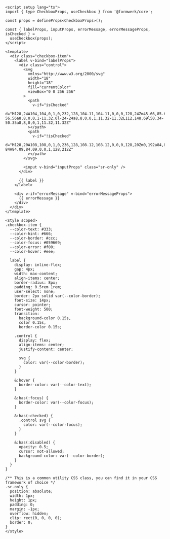 ```vue collapse={43-113}
<script setup lang="ts">
import { type CheckboxProps, useCheckbox } from '@formwerk/core';

const props = defineProps<CheckboxProps>();

const { labelProps, inputProps, errorMessage, errorMessageProps, isChecked } =
  useCheckbox(props);
</script>

<template>
  <div class="checkbox-item">
    <label v-bind="labelProps">
      <div class="control">
        <svg
          xmlns="http://www.w3.org/2000/svg"
          width="18"
          height="18"
          fill="currentColor"
          viewBox="0 0 256 256"
        >
          <path
            v-if="isChecked"
            d="M128,24A104,104,0,1,0,232,128,104.11,104.11,0,0,0,128,24Zm45.66,85.66-56,56a8,8,0,0,1-11.32,0l-24-24a8,8,0,0,1,11.32-11.32L112,148.69l50.34-50.35a8,8,0,0,1,11.32,11.32Z"
          ></path>
          <path
            v-if="!isChecked"
            d="M128,20A108,108,0,1,0,236,128,108.12,108.12,0,0,0,128,20Zm0,192a84,84,0,1,1,84-84A84.09,84.09,0,0,1,128,212Z"
          ></path>
        </svg>

        <input v-bind="inputProps" class="sr-only" />
      </div>

      {{ label }}
    </label>

    <div v-if="errorMessage" v-bind="errorMessageProps">
      {{ errorMessage }}
    </div>
  </div>
</template>

<style scoped>
.checkbox-item {
  --color-text: #333;
  --color-hint: #666;
  --color-border: #ccc;
  --color-focus: #059669;
  --color-error: #f00;
  --color-hover: #eee;

  label {
    display: inline-flex;
    gap: 4px;
    width: max-content;
    align-items: center;
    border-radius: 8px;
    padding: 0.5rem 1rem;
    user-select: none;
    border: 2px solid var(--color-border);
    font-size: 14px;
    cursor: pointer;
    font-weight: 500;
    transition:
      background-color 0.15s,
      color 0.15s,
      border-color 0.15s;

    .control {
      display: flex;
      align-items: center;
      justify-content: center;

      svg {
        color: var(--color-border);
      }
    }

    &:hover {
      border-color: var(--color-text);
    }

    &:has(:focus) {
      border-color: var(--color-focus);
    }

    &:has(:checked) {
      .control svg {
        color: var(--color-focus);
      }
    }

    &:has(:disabled) {
      opacity: 0.5;
      cursor: not-allowed;
      background-color: var(--color-border);
    }
  }
}

/** This is a common utility CSS class, you can find it in your CSS framework of choice */
.sr-only {
  position: absolute;
  width: 1px;
  height: 1px;
  padding: 0;
  margin: -1px;
  overflow: hidden;
  clip: rect(0, 0, 0, 0);
  border: 0;
}
</style>
```
